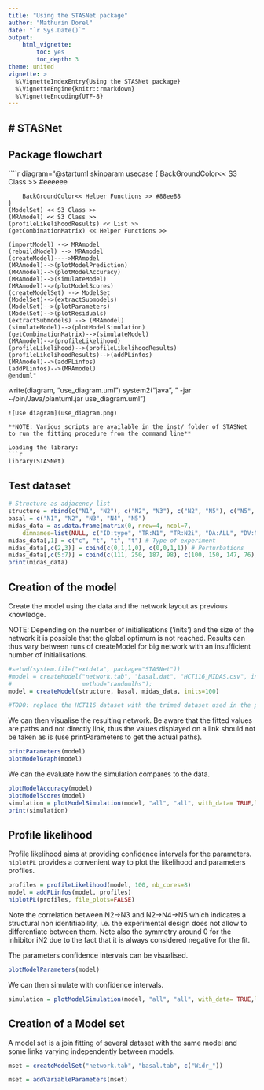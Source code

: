 ```yaml
---
title: "Using the STASNet package"
author: "Mathurin Dorel"
date: "`r Sys.Date()`"
output: 
    html_vignette:
        toc: yes
        toc_depth: 3
theme: united
vignette: >
  %\VignetteIndexEntry{Using the STASNet package}
  %\VignetteEngine{knitr::rmarkdown}
  %\VignetteEncoding{UTF-8}
---
```


# STASNet
---------

## Package flowchart

````r
diagram="@startuml
    skinparam usecase {
        BackGroundColor<< S3 Class >> #eeeeee

        BackGroundColor<< Helper Functions >> #88ee88
    }
    (ModelSet) << S3 Class >>
    (MRAmodel) << S3 Class >>
    (profileLikelihoodResults) << List >>
    (getCombinationMatrix) << Helper Functions >>

    (importModel) --> MRAmodel
    (rebuildModel) --> MRAmodel
    (createModel)---->MRAmodel
    (MRAmodel)-->(plotModelPrediction)
    (MRAmodel)-->(plotModelAccuracy)
    (MRAmodel)-->(simulateModel)
    (MRAmodel)-->(plotModelScores)
    (createModelSet) --> ModelSet
    (ModelSet)-->(extractSubmodels)
    (ModelSet)-->(plotParameters)
    (ModelSet)-->(plotResiduals)
    (extractSubmodels) --> (MRAmodel)
    (simulateModel)-->(plotModelSimulation)
    (getCombinationMatrix)-->(simulateModel)
    (MRAmodel)-->(profileLikelihood)
    (profileLikelihood)-->(profileLikelihoodResults)
    (profileLikelihoodResults)-->(addPLinfos)
    (MRAmodel)-->(addPLinfos)
    (addPLinfos)-->(MRAmodel)
    @enduml"
write(diagram, "use_diagram.uml")
system2("java", " -jar ~/bin/Java/plantuml.jar use_diagram.uml")
```
![Use diagram](use_diagram.png)

**NOTE: Various scripts are available in the inst/ folder of STASNet to run the fitting procedure from the command line**

Loading the library:
```r
library(STASNet)
```

## Test dataset
```r
# Structure as adjacency list
structure = rbind(c("N1", "N2"), c("N2", "N3"), c("N2", "N5"), c("N5", "N4"), c("N3", "N4"))
basal = c("N1", "N2", "N3", "N4", "N5")
midas_data = as.data.frame(matrix(0, nrow=4, ncol=7,
    dimnames=list(NULL, c("ID:type", "TR:N1", "TR:N2i", "DA:ALL", "DV:N2", "DV:N3", "DV:N4"))))
midas_data[,1] = c("c", "t", "t", "t") # Type of experiment
midas_data[,c(2,3)] = cbind(c(0,1,1,0), c(0,0,1,1)) # Perturbations
midas_data[,c(5:7)] = cbind(c(111, 250, 187, 98), c(100, 150, 147, 76), c(103, 600, 217, 54)) # Experimental values
print(midas_data)
```

## Creation of the model

Create the model using the data and the network layout as previous knowledge.

NOTE: Depending on the number of initialisations ('inits') and the size of the network it is possible that
the global optimum is not reached. Results can thus vary between runs of createModel for big network with an
insufficient number of initialisations.


```r
#setwd(system.file("extdata", package="STASNet"))
#model = createModel("network.tab", "basal.dat", "HCT116_MIDAS.csv", inits=100, perform_plots=T,
#                    method="randomlhs");
model = createModel(structure, basal, midas_data, inits=100)
```
```r
#TODO: replace the HCT116 dataset with the trimed dataset used in the package
```

We can then visualise the resulting network. Be aware that the fitted values are paths and not directly link,
thus the values displayed on a link should not be taken as is (use printParameters to get the actual paths).

```r
printParameters(model)
plotModelGraph(model)
```

We can the evaluate how the simulation compares to the data.

```r
plotModelAccuracy(model)
plotModelScores(model)
simulation = plotModelSimulation(model, "all", "all", with_data= TRUE,log_axis = T)
print(simulation)
```

## Profile likelihood

Profile likelihood aims at providing confidence intervals for the parameters. `niplotPL` provides a convenient way to plot the likelihood and parameters profiles.

```r
profiles = profileLikelihood(model, 100, nb_cores=8)
model = addPLinfos(model, profiles)
niplotPL(profiles, file_plots=FALSE)
```

Note the correlation between N2->N3 and N2->N4->N5 which indicates a structural non identifiability, i.e. the experimental design does not allow to differentiate between them.
Note also the symmetry around 0 for the inhibitor iN2 due to the fact that it is always considered negative for the fit.

The parameters confidence intervals can be visualised.

```r
plotModelParameters(model)
```

We can then simulate with confidence intervals.

```r
simulation = plotModelSimulation(model, "all", "all", with_data= TRUE,log_axis = T)
```


## Creation of a Model set

A model set is a join fitting of several dataset with the same model and some links varying independently between models.

```r
mset = createModelSet("network.tab", "basal.tab", c("Widr_"))
```


```r
mset = addVariableParameters(mset)
```
